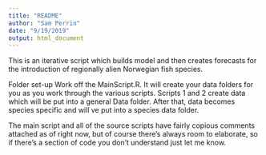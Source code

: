 ```yaml
---
title: "README"
author: "Sam Perrin"
date: "9/19/2019"
output: html_document
---
```


This is an iterative script which builds model and then creates forecasts for the introduction of regionally alien Norwegian fish species. 


Folder set-up
Work off the MainScript.R. It will create your data folders for you as you work through the various scripts. 
Scripts 1 and 2 create data which will be put into a general Data folder. After that, data becomes species specific and will
ve put into a species data folder.

The main script and all of the source scripts have fairly copious comments attached as of right now, but of course there's always room to elaborate,
so if there's a section of code you don't understand just let me know.
